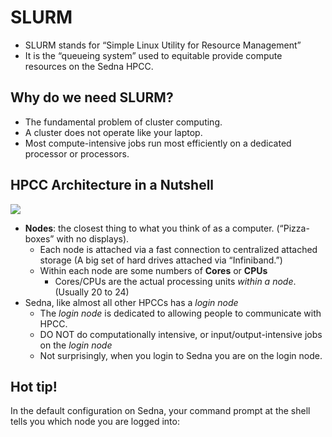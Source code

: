 # SLURM {#slurm}

- SLURM stands for "Simple Linux Utility for Resource Management"
- It is the "queueing system" used to equitable provide compute resources
on the Sedna HPCC.

## Why do we need SLURM?

- The fundamental problem of cluster computing.
- A cluster does not operate like your laptop.
- Most compute-intensive jobs run most efficiently on a dedicated processor
or processors.


## HPCC Architecture in a Nutshell

![](images/hpcc-diagram.jpg)

- **Nodes**: the closest thing to what you think of as a computer. ("Pizza-boxes" with no displays).
    - Each node is attached via a fast connection to centralized attached storage (A big set of hard drives
      attached via "Infiniband.")
    - Within each node are some numbers of **Cores** or **CPUs**
        - Cores/CPUs  are the actual processing units _within a node_. (Usually 20 to 24)
- Sedna, like almost all other HPCCs has a _login node_
    - The _login node_ is dedicated to allowing people to communicate with HPCC.
    - DO NOT do computationally intensive, or input/output-intensive jobs on the _login node_
    - Not surprisingly, when you login to Sedna you are on the login node.
    
::: {.callout-warning} 

## Hot tip!

In the default configuration on Sedna, your command prompt at the shell
tells you which node you are logged into:
:::